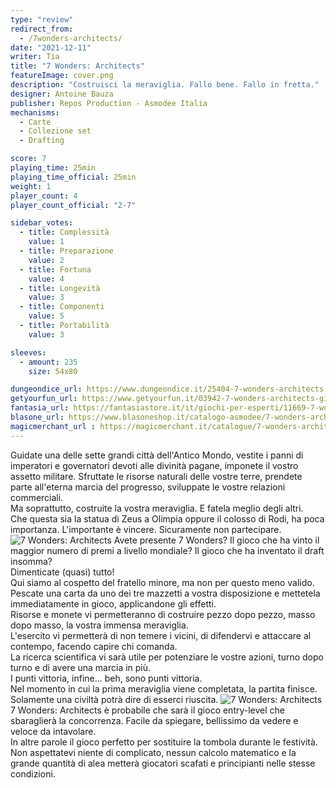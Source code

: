 ```yaml
---
type: "review"
redirect_from:
  - /7wonders-architects/
date: "2021-12-11"
writer: Tia
title: "7 Wonders: Architects"
featureImage: cover.png
description: "Costruisci la meraviglia. Fallo bene. Fallo in fretta."
designer: Antoine Bauza
publisher: Repos Production - Asmodee Italia
mechanisms:
  - Carte
  - Collezione set
  - Drafting

score: 7
playing_time: 25min
playing_time_official: 25min
weight: 1
player_count: 4
player_count_official: "2-7"

sidebar_votes:
  - title: Complessità
    value: 1
  - title: Preparazione
    value: 2
  - title: Fortuna
    value: 4
  - title: Longevità
    value: 3
  - title: Componenti
    value: 5
  - title: Portabilità
    value: 3

sleeves:
  - amount: 235
    size: 54x80

dungeondice_url: https://www.dungeondice.it/25404-7-wonders-architects.html
getyourfun_url: https://www.getyourfun.it/03942-7-wonders-architects-giochi-di-carte.html
fantasia_url: https://fantasiastore.it/it/giochi-per-esperti/11669-7-wonders-architects.html
blasone_url: https://www.blasoneshop.it/catalogo-asmodee/7-wonders-architects-72-1063
magicmerchant_url : https://magicmerchant.it/catalogue/7-wonders-architects-55669/
---
```


<Setting>
  Guidate una delle sette grandi città dell'Antico Mondo, vestite i panni di
  imperatori e governatori devoti alle divinità pagane, imponete il vostro
  assetto militare. Sfruttate le risorse naturali delle vostre terre, prendete
  parte all'eterna marcia del progresso, sviluppate le vostre relazioni
  commerciali.
  <br />
  Ma soprattutto, costruite la vostra meraviglia. E fatela meglio degli altri.
  <br />
  Che questa sia la statua di Zeus a Olimpia oppure il colosso di Rodi, ha poca
  importanza. L'importante è vincere. Sicuramente non partecipare.
</Setting>

<Spotify playlistId="4Z1KjJsBMISWmWHy0sHHRu" />

<img src="./game1.jpg" alt="7 Wonders: Architects" />

<Rules>
  Avete presente 7 Wonders? Il gioco che ha vinto il maggior numero di premi a
  livello mondiale? Il gioco che ha inventato il draft insomma?
  <br />
  Dimenticate (quasi) tutto!
  <br />
  Qui siamo al cospetto del fratello minore, ma non per questo meno valido.
  <br />
  Pescate una carta da uno dei tre mazzetti a vostra disposizione e mettetela
  immediatamente in gioco, applicandone gli effetti.
  <br />
  Risorse e monete vi permetteranno di costruire pezzo dopo pezzo, masso dopo
  masso, la vostra immensa meraviglia.
  <br />
  L'esercito vi permetterà di non temere i vicini, di difendervi e attaccare al
  contempo, facendo capire chi comanda.
  <br />
  La ricerca scientifica vi sarà utile per potenziare le vostre azioni, turno
  dopo turno e di avere una marcia in più.
  <br />
  I punti vittoria, infine... beh, sono punti vittoria.
  <br />
  Nel momento in cui la prima meraviglia viene completata, la partita finisce.
  <br />
  Solamente una civiltà potrà dire di esserci riuscita.
</Rules>

<img src="./game2.jpg" alt="7 Wonders: Architects" />

<Feedback>
  7 Wonders: Architects è probabile che sarà il gioco entry-level che
  sbaraglierà la concorrenza. Facile da spiegare, bellissimo da vedere e veloce
  da intavolare.
  <br />
  In altre parole il gioco perfetto per sostituire la tombola durante le
  festività.
  <br />
  Non aspettatevi niente di complicato, nessun calcolo matematico e la grande
  quantità di alea metterà giocatori scafati e principianti nelle stesse
  condizioni.
</Feedback>

<Instagram id="CXYKgCtgpTE" />
